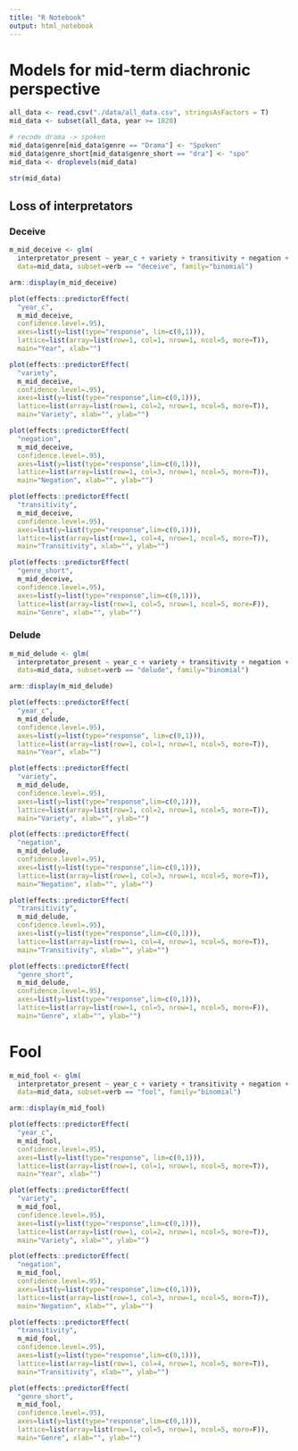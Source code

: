 ```yaml
---
title: "R Notebook"
output: html_notebook
---
```



# Models for mid-term diachronic perspective

```r
all_data <- read.csv("./data/all_data.csv", stringsAsFactors = T)
mid_data <- subset(all_data, year >= 1820)

# recode drama -> spoken
mid_data$genre[mid_data$genre == "Drama"] <- "Spoken"
mid_data$genre_short[mid_data$genre_short == "dra"] <- "spo"
mid_data <- droplevels(mid_data)

str(mid_data)
```

## Loss of interpretators

### Deceive

```r
m_mid_deceive <- glm(
  interpretator_present ~ year_c + variety + transitivity + negation + genre_short, 
  data=mid_data, subset=verb == "deceive", family="binomial")

arm::display(m_mid_deceive)
```

```r
plot(effects::predictorEffect(
  "year_c",
  m_mid_deceive, 
  confidence.level=.95), 
  axes=list(y=list(type="response", lim=c(0,1))),
  lattice=list(array=list(row=1, col=1, nrow=1, ncol=5, more=T)),
  main="Year", xlab="")

plot(effects::predictorEffect(
  "variety",
  m_mid_deceive, 
  confidence.level=.95), 
  axes=list(y=list(type="response",lim=c(0,1))),
  lattice=list(array=list(row=1, col=2, nrow=1, ncol=5, more=T)),
  main="Variety", xlab="", ylab="")

plot(effects::predictorEffect(
  "negation",
  m_mid_deceive, 
  confidence.level=.95), 
  axes=list(y=list(type="response",lim=c(0,1))),
  lattice=list(array=list(row=1, col=3, nrow=1, ncol=5, more=T)),
  main="Negation", xlab="", ylab="")

plot(effects::predictorEffect(
  "transitivity",
  m_mid_deceive, 
  confidence.level=.95), 
  axes=list(y=list(type="response",lim=c(0,1))),
  lattice=list(array=list(row=1, col=4, nrow=1, ncol=5, more=T)),
  main="Transitivity", xlab="", ylab="")

plot(effects::predictorEffect(
  "genre_short",
  m_mid_deceive, 
  confidence.level=.95), 
  axes=list(y=list(type="response",lim=c(0,1))),
  lattice=list(array=list(row=1, col=5, nrow=1, ncol=5, more=F)),
  main="Genre", xlab="", ylab="")
```

### Delude


```r
m_mid_delude <- glm(
  interpretator_present ~ year_c + variety + transitivity + negation + genre_short, 
  data=mid_data, subset=verb == "delude", family="binomial")

arm::display(m_mid_delude)
```

```r
plot(effects::predictorEffect(
  "year_c",
  m_mid_delude, 
  confidence.level=.95), 
  axes=list(y=list(type="response", lim=c(0,1))),
  lattice=list(array=list(row=1, col=1, nrow=1, ncol=5, more=T)),
  main="Year", xlab="")

plot(effects::predictorEffect(
  "variety",
  m_mid_delude, 
  confidence.level=.95), 
  axes=list(y=list(type="response",lim=c(0,1))),
  lattice=list(array=list(row=1, col=2, nrow=1, ncol=5, more=T)),
  main="Variety", xlab="", ylab="")

plot(effects::predictorEffect(
  "negation",
  m_mid_delude, 
  confidence.level=.95), 
  axes=list(y=list(type="response",lim=c(0,1))),
  lattice=list(array=list(row=1, col=3, nrow=1, ncol=5, more=T)),
  main="Negation", xlab="", ylab="")

plot(effects::predictorEffect(
  "transitivity",
  m_mid_delude, 
  confidence.level=.95), 
  axes=list(y=list(type="response",lim=c(0,1))),
  lattice=list(array=list(row=1, col=4, nrow=1, ncol=5, more=T)),
  main="Transitivity", xlab="", ylab="")

plot(effects::predictorEffect(
  "genre_short",
  m_mid_delude, 
  confidence.level=.95), 
  axes=list(y=list(type="response",lim=c(0,1))),
  lattice=list(array=list(row=1, col=5, nrow=1, ncol=5, more=F)),
  main="Genre", xlab="", ylab="")
```


# Fool

```r
m_mid_fool <- glm(
  interpretator_present ~ year_c + variety + transitivity + negation + genre_short, 
  data=mid_data, subset=verb == "fool", family="binomial")

arm::display(m_mid_fool)
```

```r
plot(effects::predictorEffect(
  "year_c",
  m_mid_fool, 
  confidence.level=.95), 
  axes=list(y=list(type="response", lim=c(0,1))),
  lattice=list(array=list(row=1, col=1, nrow=1, ncol=5, more=T)),
  main="Year", xlab="")

plot(effects::predictorEffect(
  "variety",
  m_mid_fool, 
  confidence.level=.95), 
  axes=list(y=list(type="response",lim=c(0,1))),
  lattice=list(array=list(row=1, col=2, nrow=1, ncol=5, more=T)),
  main="Variety", xlab="", ylab="")

plot(effects::predictorEffect(
  "negation",
  m_mid_fool, 
  confidence.level=.95), 
  axes=list(y=list(type="response",lim=c(0,1))),
  lattice=list(array=list(row=1, col=3, nrow=1, ncol=5, more=T)),
  main="Negation", xlab="", ylab="")

plot(effects::predictorEffect(
  "transitivity",
  m_mid_fool, 
  confidence.level=.95), 
  axes=list(y=list(type="response",lim=c(0,1))),
  lattice=list(array=list(row=1, col=4, nrow=1, ncol=5, more=T)),
  main="Transitivity", xlab="", ylab="")

plot(effects::predictorEffect(
  "genre_short",
  m_mid_fool, 
  confidence.level=.95), 
  axes=list(y=list(type="response",lim=c(0,1))),
  lattice=list(array=list(row=1, col=5, nrow=1, ncol=5, more=F)),
  main="Genre", xlab="", ylab="")
```